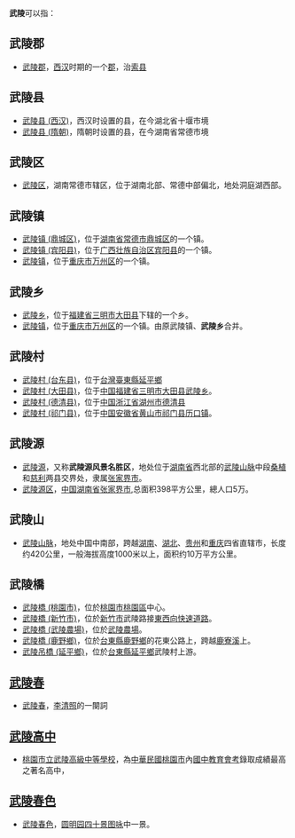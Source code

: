 '''武陵'''可以指：

== 武陵郡 ==
* [[武陵郡|武陵郡]]，[[西汉|西汉]]时期的一个[[郡|郡]]，治[[索县|索县]]

== 武陵县 ==
*[[武陵县_(西汉)|武陵县 (西汉)]]，西汉时设置的县，在今湖北省十堰市境
*[[武陵县_(隋朝)|武陵县 (隋朝)]]，隋朝时设置的县，在今湖南省常德市境

== 武陵区 ==
* [[武陵区|武陵区]]，湖南常德市辖区，位于湖南北部、常德中部偏北，地处洞庭湖西部。

== 武陵镇 ==
* [[武陵镇_(鼎城区)|武陵镇 (鼎城区)]]，位于[[湖南省|湖南省]][[常德市|常德市]][[鼎城区|鼎城区]]的一个镇。
* [[武陵镇_(宾阳县)|武陵镇 (宾阳县)]]，位于[[广西壮族自治区|广西壮族自治区]][[宾阳县|宾阳县]]的一个镇。
* [[武陵镇|武陵镇]]，位于[[重庆市|重庆市]][[万州区|万州区]]的一个镇。

== 武陵乡 ==
* [[武陵乡|武陵乡]]，位于[[福建省|福建省]][[三明市|三明市]][[大田县|大田县]]下辖的一个乡。
* [[武陵镇|武陵镇]]，位于[[重庆市|重庆市]][[万州区|万州区]]的一个镇。由原武陵镇、'''武陵乡'''合并。

== 武陵村 ==
* [[武陵村_(台东县)|武陵村 (台东县)]]，位于[[台灣|台灣]][[臺東縣|臺東縣]][[延平鄉|延平鄉]]
* [[武陵村_(大田县)|武陵村 (大田县)]]，位于[[中国|中国]][[福建省|福建省]][[三明市|三明市]][[大田县|大田县]][[武陵乡|武陵乡]]。
* [[武陵村_(德清县)|武陵村 (德清县)]]，位于[[中国|中国]][[浙江省|浙江省]][[湖州市|湖州市]][[德清县|德清县]]
* [[武陵村_(祁门县)|武陵村 (祁门县)]]，位于[[中国|中国]][[安徽省|安徽省]][[黄山市|黄山市]][[祁门县|祁门县]][[历口镇|历口镇]]。

== 武陵源 ==
* [[武陵源|武陵源]]，又称'''武陵源风景名胜区'''，地处位于[[湖南省|湖南省]]西北部的[[武陵山脉|武陵山脉]]中段[[桑植|桑植]]和[[慈利|慈利]]两县交界处，隶属[[张家界市|张家界市]]。
* [[武陵源区|武陵源区]]，[[中国|中国]][[湖南省|湖南省]][[张家界市|张家界市]],总面积398平方公里，總人口5万。 

== 武陵山 ==
* [[武陵山脉|武陵山脉]]，地处中国中南部，跨越[[湖南|湖南]]、[[湖北|湖北]]、[[贵州|贵州]]和[[重庆|重庆]]四省直辖市，长度约420公里，一般海拔高度1000米以上，面积约10万平方公里。

== 武陵橋 ==
{{main|武陵橋}}
* [[武陵橋_(桃園市)|武陵橋 (桃園市)]]，位於[[桃園市|桃園市]][[桃園區|桃園區]]中心。
* [[武陵橋_(新竹市)|武陵橋 (新竹市)]]，位於[[新竹市|新竹市]]武陵路接[[東西向快速道路|東西向快速道路]]。
* [[武陵橋_(武陵農場)|武陵橋 (武陵農場)]]，位於[[武陵農場|武陵農場]]。
* [[武陵橋_(鹿野鄉)|武陵橋 (鹿野鄉)]]，位於[[台東縣|台東縣]][[鹿野鄉|鹿野鄉]]的花東公路上，跨越[[鹿寮溪|鹿寮溪]]上。
* [[武陵吊橋_(延平鄉)|武陵吊橋 (延平鄉)]]，位於[[台東縣|台東縣]][[延平鄉|延平鄉]]武陵村上游。

== [[武陵春|武陵春]] ==
* [[武陵春|武陵春]]，[[李清照|李清照]]的一闋詞

==[[武陵高中|武陵高中]]==
* [[桃園市立武陵高級中等學校|桃園市立武陵高級中等學校]]，為[[中華民國|中華民國]][[桃園市|桃園市]]內[[國中教育會考|國中教育會考]]錄取成績最高之著名高中，

== [[武陵春色|武陵春色]] ==
* [[武陵春色|武陵春色]]，[[圆明园四十景图咏|圆明园四十景图咏]]中一景。

{{disambig|Cat=二字亞洲相關消歧義}}
